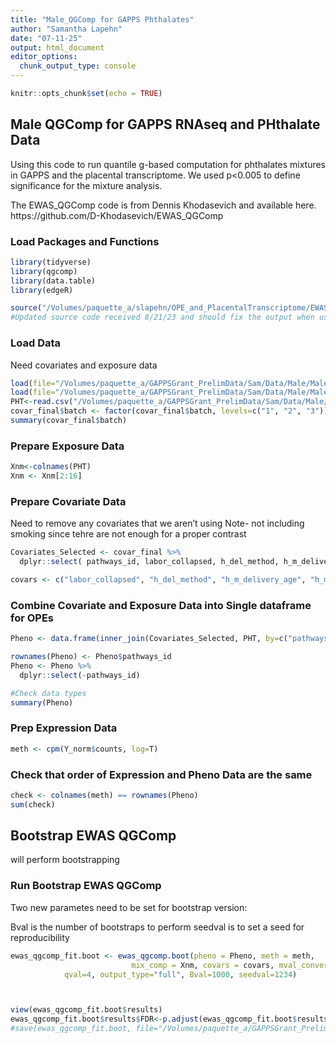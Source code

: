 ```yaml
---
title: "Male_QGComp for GAPPS Phthalates"
author: "Samantha Lapehn"
date: "07-11-25"
output: html_document
editor_options: 
  chunk_output_type: console
---
```


```r
knitr::opts_chunk$set(echo = TRUE)
```

## Male QGComp for GAPPS RNAseq and PHthalate Data
Using this code to run quantile g-based computation for phthalates mixtures in GAPPS and the placental transcriptome. We used p<0.005 to define significance for the mixture analysis.

The EWAS_QGComp code is from Dennis Khodasevich and available here. https://github.com/D-Khodasevich/EWAS_QGComp


### Load Packages and Functions
```r
library(tidyverse)
library(qgcomp)
library(data.table)
library(edgeR)

source("/Volumes/paquette_a/slapehn/OPE_and_PlacentalTranscriptome/EWAS_QGComp Code from Dennis/EWAS_QGComp_Functions_Update3.R")
#Updated source code received 8/21/23 and should fix the output when using the "full" option for the main and bootstrap functions
```

### Load Data
Need covariates and exposure data
```r
load(file="/Volumes/paquette_a/GAPPSGrant_PrelimData/Sam/Data/Male/Male_FilteredNormalizedRNAseq_N113_041625.RData")
load(file="/Volumes/paquette_a/GAPPSGrant_PrelimData/Sam/Data/Male/Male_FinalCovariates_N113_041625.Rdata")
PHT<-read.csv("/Volumes/paquette_a/GAPPSGrant_PrelimData/Sam/Data/Male/Male_Phthalate_CleanedLogData_GeoMean_LN_N113_041625.csv")
covar_final$batch <- factor(covar_final$batch, levels=c("1", "2", "3"))
summary(covar_final$batch)
```

### Prepare Exposure Data

```r
Xnm<-colnames(PHT)
Xnm <- Xnm[2:16]
```

### Prepare Covariate Data
Need to remove any covariates that we aren't using
Note- not including smoking since tehre are not enough for a proper contrast
```r

Covariates_Selected <- covar_final %>%
  dplyr::select( pathways_id, labor_collapsed, h_del_method, h_m_delivery_age, h_m_prepreg_bmi, h_m_ethn, race_collapsed, edu_collapsed, parity_20, SG, batch)

covars <- c("labor_collapsed", "h_del_method", "h_m_delivery_age", "h_m_prepreg_bmi", "h_m_ethn", "race_collapsed", "edu_collapsed", "parity_20", "SG", "batch")

```

### Combine Covariate and Exposure Data into Single dataframe for OPEs
```r
Pheno <- data.frame(inner_join(Covariates_Selected, PHT, by=c("pathways_id"="X")))

rownames(Pheno) <- Pheno$pathways_id
Pheno <- Pheno %>%
  dplyr::select(-pathways_id)

#Check data types
summary(Pheno)

```

### Prep Expression Data
```r
meth <- cpm(Y_norm$counts, log=T)
```

### Check that order of Expression and Pheno Data are the same
```r
check <- colnames(meth) == rownames(Pheno)
sum(check)
```

## Bootstrap EWAS QGComp
will perform bootstrapping 

### Run Bootstrap EWAS QGComp
Two new parametes need to be set for bootstrap version: 

Bval is the number of bootstraps to perform
seedval is to set a seed for reproducibility

```r
ewas_qgcomp_fit.boot <- ewas_qgcomp.boot(pheno = Pheno, meth = meth, 
                           mix_comp = Xnm, covars = covars, mval_conversion=FALSE, 
            qval=4, output_type="full", Bval=1000, seedval=1234)



view(ewas_qgcomp_fit.boot$results)
ewas_qgcomp_fit.boot$results$FDR<-p.adjust(ewas_qgcomp_fit.boot$results$pval, method="BH")
#save(ewas_qgcomp_fit.boot, file="/Volumes/paquette_a/GAPPSGrant_PrelimData/Sam/Data/Male/Male_GAPPS_Phthalate_QGCompResults_GeoMean_071125.Rdata")
```

